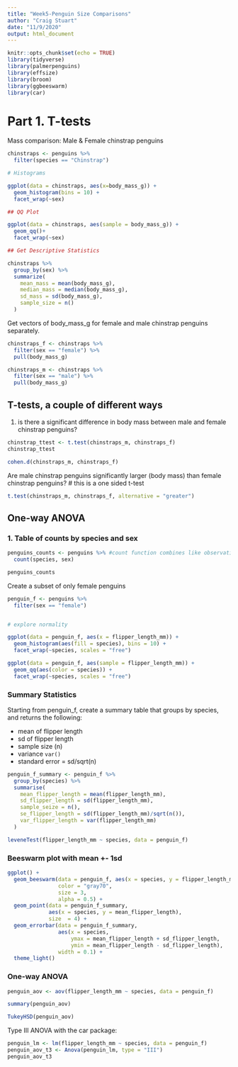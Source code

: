 ```yaml
---
title: "Week5-Penguin Size Comparisons"
author: "Craig Stuart"
date: "11/9/2020"
output: html_document
---
```


```r
knitr::opts_chunk$set(echo = TRUE)
library(tidyverse)
library(palmerpenguins)
library(effsize)
library(broom)
library(ggbeeswarm)
library(car)
```

# Part 1. T-tests

Mass comparison: Male & Female chinstrap penguins

```r
chinstraps <- penguins %>% 
  filter(species == "Chinstrap")

# Histograms

ggplot(data = chinstraps, aes(x=body_mass_g)) +
  geom_histogram(bins = 10) +
  facet_wrap(~sex)

## QQ Plot 

ggplot(data = chinstraps, aes(sample = body_mass_g)) +
  geom_qq()+
  facet_wrap(~sex)

## Get Descriptive Statistics 

chinstraps %>% 
  group_by(sex) %>% 
  summarize(
    mean_mass = mean(body_mass_g),
    median_mass = median(body_mass_g),
    sd_mass = sd(body_mass_g),
    sample_size = n()
  )

```

Get vectors of body_mass_g for female and male chinstrap penguins separately. 

```r
chinstraps_f <- chinstraps %>% 
  filter(sex == "female") %>% 
  pull(body_mass_g)

chinstraps_m <- chinstraps %>% 
  filter(sex == "male") %>% 
  pull(body_mass_g)
```


## T-tests, a couple of different ways

1. is there a significant difference in body mass between male and female chinstrap penguins?

```r
chinstrap_ttest <- t.test(chinstraps_m, chinstraps_f)
chinstrap_ttest

cohen.d(chinstraps_m, chinstraps_f)
```
Are male chinstrap penguins significantly larger (body mass) than female chinstrap penguins? # this is a one sided t-test

```r
t.test(chinstraps_m, chinstraps_f, alternative = "greater")

```

## One-way ANOVA

### 1. Table of counts by species and sex

```r
penguins_counts <- penguins %>% #count function combines like observations within designated variables
  count(species, sex)

penguins_counts
```

Create a subset of only female penguins

```r
penguin_f <- penguins %>%
  filter(sex == "female")


# explore normality 

ggplot(data = penguin_f, aes(x = flipper_length_mm)) +
  geom_histogram(aes(fill = species), bins = 10) +
  facet_wrap(~species, scales = "free")

ggplot(data = penguin_f, aes(sample = flipper_length_mm)) +
  geom_qq(aes(color = species)) +
  facet_wrap(~species, scales = "free")
```

### Summary Statistics

Starting from penguin_f, create a summary table that groups by species, and returns the following:

- mean of flipper length
- sd of flipper length
- sample size (n)
- variance `var()`
- standard error = sd/sqrt(n)

```r
penguin_f_summary <- penguin_f %>% 
  group_by(species) %>% 
  summarise(
    mean_flipper_length = mean(flipper_length_mm),
    sd_flipper_length = sd(flipper_length_mm),
    sample_seize = n(),
    se_flipper_length = sd(flipper_length_mm)/sqrt(n()),
    var_flipper_length = var(flipper_length_mm)
  )

leveneTest(flipper_length_mm ~ species, data = penguin_f)
```

### Beeswarm plot with mean +- 1sd

```r
ggplot() +
  geom_beeswarm(data = penguin_f, aes(x = species, y = flipper_length_mm), 
                color = "gray70", 
                size = 3,
                alpha = 0.5) +
  geom_point(data = penguin_f_summary, 
             aes(x = species, y = mean_flipper_length),
             size  = 4) +
  geom_errorbar(data = penguin_f_summary, 
                aes(x = species,
                    ymax = mean_flipper_length + sd_flipper_length,
                    ymin = mean_flipper_length - sd_flipper_length),
                width = 0.1) +
  theme_light()
```


### One-way ANOVA

```r
penguin_aov <- aov(flipper_length_mm ~ species, data = penguin_f)

summary(penguin_aov)

TukeyHSD(penguin_aov)
```

Type III ANOVA with the car package:

```r
penguin_lm <- lm(flipper_length_mm ~ species, data = penguin_f)
penguin_aov_t3 <- Anova(penguin_lm, type = "III")
penguin_aov_t3
```














